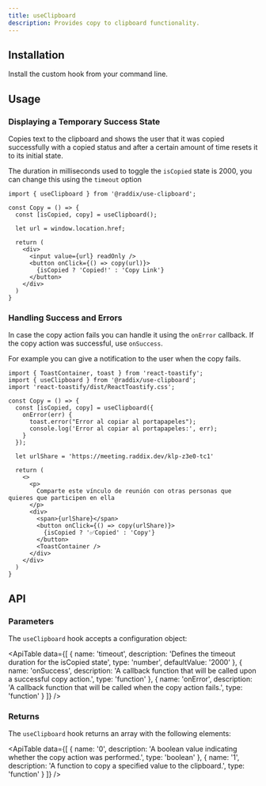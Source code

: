 ```yaml
---
title: useClipboard
description: Provides copy to clipboard functionality.
---
```


## Installation

Install the custom hook from your command line.

<Snippet pkg text='@raddix/use-clipboard' />

## Usage

### Displaying a Temporary Success State

Copies text to the clipboard and shows the user that it was copied successfully with a copied status and
after a certain amount of time resets it to its initial state.

The duration in milliseconds used to toggle the `isCopied` state is 2000,
you can change this using the `timeout` option

```tsx
import { useClipboard } from '@raddix/use-clipboard';

const Copy = () => {
  const [isCopied, copy] = useClipboard();

  let url = window.location.href;

  return (
    <div>
      <input value={url} readOnly />
      <button onClick={() => copy(url)}>
        {isCopied ? 'Copied!' : 'Copy Link'}
      </button>
    </div>
  )
}
```

### Handling Success and Errors

In case the copy action fails you can handle it using the `onError` callback.
If the copy action was successful, use `onSuccess`.

For example you can give a notification to the user when the copy fails.

```tsx
import { ToastContainer, toast } from 'react-toastify';
import { useClipboard } from '@raddix/use-clipboard';
import 'react-toastify/dist/ReactToastify.css';

const Copy = () => {
  const [isCopied, copy] = useClipboard({
    onError(err) {
      toast.error("Error al copiar al portapapeles");
      console.log('Error al copiar al portapapeles:', err);
    }
  });

  let urlShare = 'https://meeting.raddix.dev/klp-z3e0-tc1'

  return (
    <>
      <p>
        Comparte este vínculo de reunión con otras personas que quieres que participen en ella
      </p>
      <div>
        <span>{urlShare}</span>
        <button onClick={() => copy(urlShare)}>
          {isCopied ? '✅Copied' : 'Copy'}
        </button>
        <ToastContainer />
      </div>
    </div>
  )
}
```

## API

### Parameters

The `useClipboard` hook accepts a configuration object:

<ApiTable
  data={[
    {
      name: 'timeout',
      description: 'Defines the timeout duration for the isCopied state',
      type: 'number',
      defaultValue: '2000'
    },
    {
      name: 'onSuccess',
      description:
        'A callback function that will be called upon a successful copy action.',
      type: 'function'
    },
    {
      name: 'onError',
      description:
        'A callback function that will be called when the copy action fails.',
      type: 'function'
    }
  ]}
/>

### Returns

The `useClipboard` hook returns an array with the following elements:

<ApiTable
  data={[
    {
      name: '0',
      description: 'A boolean value indicating whether the copy action was performed.',
      type: 'boolean'
    },
    {
      name: '1',
      description: 'A function to copy a specified value to the clipboard.',
      type: 'function'
    }
  ]}
/>